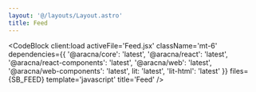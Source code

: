 ```yaml
---
layout: '@/layouts/Layout.astro'
title: Feed
---
```



<FeedComponentBlock client:load />

<CodeBlock
  client:load
  activeFile='Feed.jsx'
  className='mt-6'
  dependencies={{
    '@aracna/core': 'latest',
    '@aracna/react': 'latest',
    '@aracna/react-components': 'latest',
    '@aracna/web': 'latest',
    '@aracna/web-components': 'latest',
    lit: 'latest',
    'lit-html': 'latest'
  }}
  files={SB_FEED}
  template='javascript'
  title='Feed'
/>
